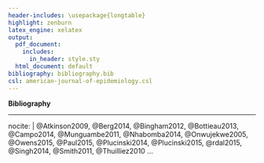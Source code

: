 ```yaml
---
header-includes: \usepackage{longtable}
highlight: zenburn
latex_engine: xelatex
output:
  pdf_document:
    includes:
      in_header: style.sty
  html_document: default
bibliography: bibliography.bib
csl: american-journal-of-epidemiology.csl
---
```


**Bibliography** \footnote{Prepared for TGH course, September 2015, Amsterdam. Joe Brew}

---
nocite: | 
  @Atkinson2009, 
  @Berg2014,
  @Bingham2012,
  @Bottieau2013,
  @Campo2014,
  @Munguambe2011,
  @Nhabomba2014,
  @Onwujekwe2005, 
  @Owens2015,
  @Paul2015, 
  @Plucinski2014,
  @Plucinski2015,
  @rdal2015,
  @Singh2014,
  @Smith2011, 
  @Thuilliez2010
...
